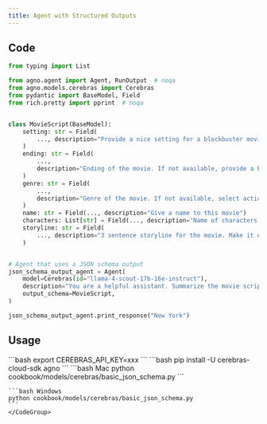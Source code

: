 ```yaml
---
title: Agent with Structured Outputs
---
```


## Code

```python cookbook/models/cerebras/basic_json_schema.py
from typing import List

from agno.agent import Agent, RunOutput  # noqa
from agno.models.cerebras import Cerebras
from pydantic import BaseModel, Field
from rich.pretty import pprint  # noqa


class MovieScript(BaseModel):
    setting: str = Field(
        ..., description="Provide a nice setting for a blockbuster movie."
    )
    ending: str = Field(
        ...,
        description="Ending of the movie. If not available, provide a happy ending.",
    )
    genre: str = Field(
        ...,
        description="Genre of the movie. If not available, select action, thriller or romantic comedy.",
    )
    name: str = Field(..., description="Give a name to this movie")
    characters: List[str] = Field(..., description="Name of characters for this movie.")
    storyline: str = Field(
        ..., description="3 sentence storyline for the movie. Make it exciting!"
    )


# Agent that uses a JSON schema output
json_schema_output_agent = Agent(
    model=Cerebras(id="llama-4-scout-17b-16e-instruct"),
    description="You are a helpful assistant. Summarize the movie script based on the location in a JSON object.",
    output_schema=MovieScript,
)

json_schema_output_agent.print_response("New York")
```

## Usage

<Steps>
  <Snippet file="create-venv-step.mdx" />

  <Step title="Set your API key">
    ```bash
    export CEREBRAS_API_KEY=xxx
    ```
  </Step>

  <Step title="Install libraries">
    ```bash
    pip install -U cerebras-cloud-sdk agno
    ```
  </Step>

  <Step title="Run Agent">
    <CodeGroup>
    ```bash Mac
    python cookbook/models/cerebras/basic_json_schema.py
    ```

    ```bash Windows
    python cookbook/models/cerebras/basic_json_schema.py
    ```
    </CodeGroup>
  </Step>
</Steps>